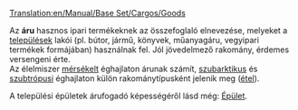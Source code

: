 [[Translation:en/Manual/Base Set/Cargos/Goods]]

{{hu/Rakomány|név=Áru
|kép=en/Goods.png
|termeli=mindhárom valós éghajlaton: [[hu/Manual/Base Set/Industries/Olajfinomító|olajfinomító]], továbbá:
* mérsékelt éghajlaton: [[hu/Manual/Base Set/Industries/Gyár|gyár]], [[hu/Manual/Base Set/Industries/Fűrésztelep|fűrésztelep]];
* szubarktikus éghajlaton: [[hu/Manual/Base Set/Industries/Nyomda|nyomda]];
* szubtrópusi éghajlaton: [[hu/Manual/Base Set/Industries/Gyár|gyár]]

|fogadja=mindhárom valós éghajlaton: [[hu/Manual/Települések|település]]
}}
Az '''áru''' hasznos ipari termékeknek az összefoglaló elnevezése, melyeket a [[hu/Manual/Települések|települések]] lakói (pl. bútor, jármű, könyvek, műanyagáru, vegyipari termékek formájában) használnak fel. Jól jövedelmező rakomány, érdemes versengeni érte.<br>
Az élelmiszer [[hu/Manual/Éghajlatok#Mérsékelt|mérsékelt]] éghajlaton árunak számít, [[hu/Manual/Éghajlatok#Szubarktikus|szubarktikus]] és [[hu/Manual/Éghajlatok#Szubtrópusi|szubtrópusi]] éghajlaton külön rakománytípusként jelenik meg ([[hu/Manual/Base Set/Cargos/Étel|étel]]).


A települési épületek árufogadó képességéről lásd még: [[hu/Archive/Manual/Épület|Épület]].
{{hu/Navbox Rakomány}}